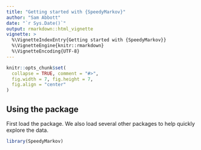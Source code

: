 ```yaml
---
title: "Getting started with {SpeedyMarkov}"
author: "Sam Abbott"
date: "`r Sys.Date()`"
output: rmarkdown::html_vignette
vignette: >
  %\VignetteIndexEntry{Getting started with {SpeedyMarkov}}
  %\VignetteEngine{knitr::rmarkdown}
  %\VignetteEncoding{UTF-8}
---
```


```r
knitr::opts_chunk$set(
  collapse = TRUE, comment = "#>",
  fig.width = 7, fig.height = 7, 
  fig.align = "center"
)
```

## Using the package

First load the package. We also load several other packages to help quickly explore the data.

```r
library(SpeedyMarkov)
```

